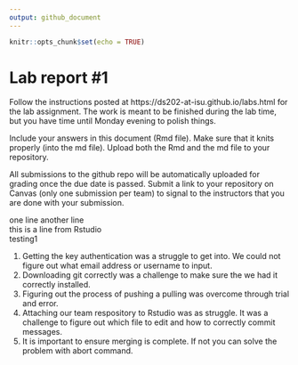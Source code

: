 ```yaml
---
output: github_document
---
```


<!-- README.md is generated from README.Rmd. Please edit the README.Rmd file -->


```r
knitr::opts_chunk$set(echo = TRUE)
```

# Lab report #1

Follow the instructions posted at https://ds202-at-isu.github.io/labs.html for the lab assignment. The work is meant to be finished during the lab time, but you have time until Monday evening to polish things.

Include your answers in this document (Rmd file). Make sure that it knits properly (into the md file). Upload both the Rmd and the md file to your repository.  

All submissions to the github repo will be automatically uploaded for grading once the due date is passed.
Submit a link to your repository on Canvas (only one submission per team) to signal to the instructors that you are done with your submission.

one line another line  
this is a line from Rstudio  
testing1  

1. Getting the key authentication was a struggle to get into. We could not figure out what email address or username to input.   
2. Downloading git correctly was a challenge to make sure the we had it correctly installed.  
3. Figuring out the process of pushing a pulling was overcome through trial and error.   
4. Attaching our team respository to Rstudio was as struggle. It was a challenge to figure out which file to edit and how to correctly commit messages.  
5. It is important to ensure merging is complete. If not you can solve the problem with abort command. 
